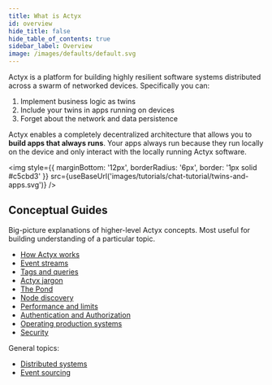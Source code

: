 ```yaml
---
title: What is Actyx
id: overview
hide_title: false
hide_table_of_contents: true
sidebar_label: Overview
image: /images/defaults/default.svg
---
```


Actyx is a platform for building highly resilient software systems distributed across a swarm of networked devices. Specifically you can:

1. Implement business logic as twins
1. Include your twins in apps running on devices
1. Forget about the network and data persistence

Actyx enables a completely decentralized architecture that allows you to **build apps that always runs**. Your apps always run because they run locally on the device and only interact with the locally running Actyx software.


<img
  style={{ marginBottom: '12px', borderRadius: '6px', border: '1px solid #c5cbd3' }}
  src={useBaseUrl('images/tutorials/chat-tutorial/twins-and-apps.svg')}
/>

## Conceptual Guides

Big-picture explanations of higher-level Actyx concepts. Most useful for building understanding of a particular topic.

- [How Actyx works](./how-actyx-works.mdx)
- [Event streams](./event-streams.mdx)
- [Tags and queries](./tags.mdx)
- [Actyx jargon](./actyx-jargon.mdx)
- [The Pond](./pond.mdx)
- [Node discovery](./discovery.mdx)
- [Performance and limits](./performance-and-limits.mdx)
- [Authentication and Authorization](./authentication-and-authorization.mdx)
- [Operating production systems](./operations.mdx)
- [Security](./security.mdx)

General topics:

- [Distributed systems](./distributed-system-architectures.mdx)
- [Event sourcing](./event-based-systems.mdx)
